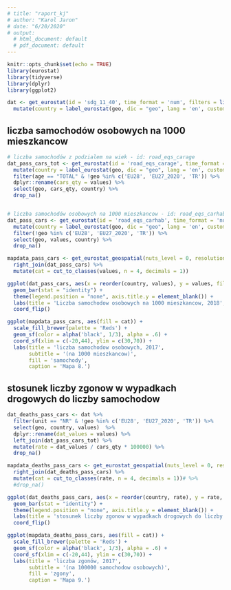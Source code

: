 ```yaml
---
# title: "raport_kj"
# author: "Karol Jaron"
# date: "6/20/2020"
# output:
  # html_document: default
  # pdf_document: default
---
```


```r
knitr::opts_chunk$set(echo = TRUE)
library(eurostat)
library(tidyverse)
library(dplyr)
library(ggplot2)

dat <- get_eurostat(id = 'sdg_11_40', time_format = 'num', filters = list(time = '2018')) %>%
  mutate(country = label_eurostat(geo, dic = "geo", lang = 'en', custom_dic = c(DE = "Germany")))

```

## liczba samochodów osobowych na 1000 mieszkancow

```r
# liczba samochodów z podzialem na wiek - id: road_eqs_carage
dat_pass_cars_tot <- get_eurostat(id = 'road_eqs_carage', time_format = 'num', filters = list(time = '2018')) %>%
  mutate(country = label_eurostat(geo, dic = "geo", lang = 'en', custom_dic = c(DE = "Germany", XK = "Kosovo"))) %>%
  filter(age == "TOTAL" & !geo %in% c('EU28', 'EU27_2020', 'TR')) %>%
  dplyr::rename(cars_qty = values) %>%
  select(geo, cars_qty, country) %>%
  drop_na()


# liczba samochodów osobowych na 1000 mieszkancow - id: road_eqs_carhab
dat_pass_cars <- get_eurostat(id = 'road_eqs_carhab', time_format = 'num', filters = list(time = '2018')) %>%
  mutate(country = label_eurostat(geo, dic = "geo", lang = 'en', custom_dic = c(DE = "Germany", XK = "Kosovo"))) %>%
  filter(!geo %in% c('EU28', 'EU27_2020', 'TR')) %>%
  select(geo, values, country) %>%
  drop_na()

mapdata_pass_cars <- get_eurostat_geospatial(nuts_level = 0, resolution = 20, output_class = "sf") %>%
  right_join(dat_pass_cars) %>%
  mutate(cat = cut_to_classes(values, n = 4, decimals = 1))
```

```r
ggplot(dat_pass_cars, aes(x = reorder(country, values), y = values, fill = ifelse(geo == "PL", "Highlighted", "Normal"))) +
  geom_bar(stat = "identity") + 
  theme(legend.position = "none", axis.title.y = element_blank()) +
  labs(title = 'Liczba samochodow osobowych na 1000 mieszkancow, 2018', y = 'Samochody', x = NULL) +
  coord_flip()

ggplot(mapdata_pass_cars, aes(fill = cat)) + 
  scale_fill_brewer(palette = 'Reds') + 
  geom_sf(color = alpha('black', 1/3), alpha = .6) + 
  coord_sf(xlim = c(-20,44), ylim = c(30,70)) +
  labs(title = 'liczba samochodow osobowych, 2017', 
       subtitle = '(na 1000 mieszkancow)', 
       fill = 'samochody',
       caption = 'Mapa 8.')
```

## stosunek liczby zgonow w wypadkach drogowych do liczby samochodow

```r
dat_deaths_pass_cars <- dat %>%
  filter(unit == "NR" & !geo %in% c('EU28', 'EU27_2020', 'TR')) %>%
  select(geo, country, values)  %>%
  dplyr::rename(dat_values = values) %>%
  left_join(dat_pass_cars_tot) %>%
  mutate(rate = dat_values / cars_qty * 100000) %>%
  drop_na()

mapdata_deaths_pass_cars <- get_eurostat_geospatial(nuts_level = 0, resolution = 20, output_class = "sf") %>%
  right_join(dat_deaths_pass_cars) %>%
  mutate(cat = cut_to_classes(rate, n = 4, decimals = 1))# %>%
  #drop_na()
```

```r
ggplot(dat_deaths_pass_cars, aes(x = reorder(country, rate), y = rate, fill = ifelse(geo == "PL", "Highlighted", "Normal"))) +
  geom_bar(stat = "identity") + 
  theme(legend.position = "none", axis.title.y = element_blank()) +
  labs(title = 'stosunek liczby zgonow w wypadkach drogowych do liczby samochodow, 2018', y = 'liczba zgonów na 100000 samochodow', x = NULL) +
  coord_flip()

ggplot(mapdata_deaths_pass_cars, aes(fill = cat)) + 
  scale_fill_brewer(palette = 'Reds') + 
  geom_sf(color = alpha('black', 1/3), alpha = .6) + 
  coord_sf(xlim = c(-20,44), ylim = c(30,70)) +
  labs(title = 'liczba zgonów, 2017', 
       subtitle = '(na 100000 samochodow osobowych)', 
       fill = 'zgony',
       caption = 'Mapa 9.')
```


